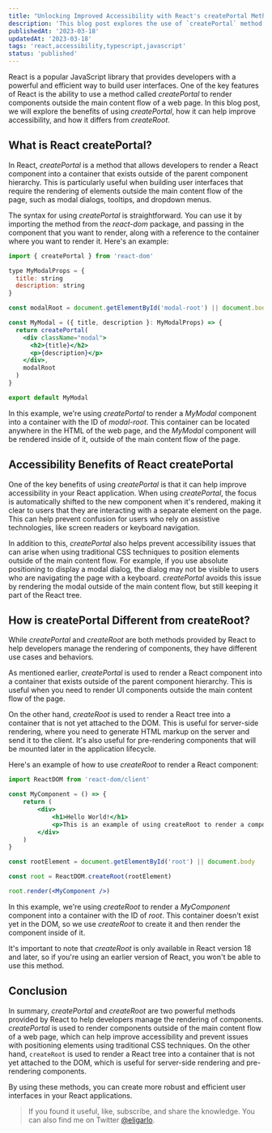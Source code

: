 ```yaml
---
title: "Unlocking Improved Accessibility with React's createPortal Method"
description: 'This blog post explores the use of `createPortal` method in React, a feature that allows developers to render components outside the main content flow of a web page. It discusses the benefits of using `createPortal`, particularly in improving accessibility, and contrasts it with `createRoot`. The post is ideal for developers looking to enhance the accessibility of their React applications.'
publishedAt: '2023-03-18'
updatedAt: '2023-03-18'
tags: 'react,accessibility,typescript,javascript'
status: 'published'
---
```


React is a popular JavaScript library that provides developers with a powerful and efficient way to build user interfaces. One of the key features of React is the ability to use a method called _createPortal_ to render components outside the main content flow of a web page. In this blog post, we will explore the benefits of using _createPortal_, how it can help improve accessibility, and how it differs from _createRoot_.

## What is React createPortal?

In React, _createPortal_ is a method that allows developers to render a React component into a container that exists outside of the parent component hierarchy. This is particularly useful when building user interfaces that require the rendering of elements outside the main content flow of the page, such as modal dialogs, tooltips, and dropdown menus.

The syntax for using _createPortal_ is straightforward. You can use it by importing the method from the _react-dom_ package, and passing in the component that you want to render, along with a reference to the container where you want to render it. Here's an example:

```jsx
import { createPortal } from 'react-dom'

type MyModalProps = {
  title: string
  description: string
}

const modalRoot = document.getElementById('modal-root') || document.body

const MyModal = ({ title, description }: MyModalProps) => {
  return createPortal(
    <div className="modal">
      <h2>{title}</h2>
      <p>{description}</p>
    </div>,
    modalRoot
  )
}

export default MyModal
```

In this example, we're using _createPortal_ to render a _MyModal_ component into a container with the ID of _modal-root_. This container can be located anywhere in the HTML of the web page, and the _MyModal_ component will be rendered inside of it, outside of the main content flow of the page.

## Accessibility Benefits of React createPortal

One of the key benefits of using _createPortal_ is that it can help improve accessibility in your React application. When using _createPortal_, the focus is automatically shifted to the new component when it's rendered, making it clear to users that they are interacting with a separate element on the page. This can help prevent confusion for users who rely on assistive technologies, like screen readers or keyboard navigation.

In addition to this, _createPortal_ also helps prevent accessibility issues that can arise when using traditional CSS techniques to position elements outside of the main content flow. For example, if you use absolute positioning to display a modal dialog, the dialog may not be visible to users who are navigating the page with a keyboard. _createPortal_ avoids this issue by rendering the modal outside of the main content flow, but still keeping it part of the React tree.

## How is createPortal Different from createRoot?

While _createPortal_ and _createRoot_ are both methods provided by React to help developers manage the rendering of components, they have different use cases and behaviors.

As mentioned earlier, _createPortal_ is used to render a React component into a container that exists outside of the parent component hierarchy. This is useful when you need to render UI components outside the main content flow of the page.

On the other hand, _createRoot_ is used to render a React tree into a container that is not yet attached to the DOM. This is useful for server-side rendering, where you need to generate HTML markup on the server and send it to the client. It's also useful for pre-rendering components that will be mounted later in the application lifecycle.

Here's an example of how to use _createRoot_ to render a React component:

```jsx
import ReactDOM from 'react-dom/client'

const MyComponent = () => {
	return (
		<div>
			<h1>Hello World!</h1>
			<p>This is an example of using createRoot to render a component.</p>
		</div>
	)
}

const rootElement = document.getElementById('root') || document.body

const root = ReactDOM.createRoot(rootElement)

root.render(<MyComponent />)
```

In this example, we're using _createRoot_ to render a _MyComponent_ component into a container with the ID of _root_. This container doesn't exist yet in the DOM, so we use _createRoot_ to create it and then render the component inside of it.

It's important to note that _createRoot_ is only available in React version 18 and later, so if you're using an earlier version of React, you won't be able to use this method.

## Conclusion

In summary, _createPortal_ and _createRoot_ are two powerful methods provided by React to help developers manage the rendering of components. _createPortal_ is used to render components outside of the main content flow of a web page, which can help improve accessibility and prevent issues with positioning elements using traditional CSS techniques. On the other hand, `createRoot` is used to render a React tree into a container that is not yet attached to the DOM, which is useful for server-side rendering and pre-rendering components.

By using these methods, you can create more robust and efficient user interfaces in your React applications.

> If you found it useful, like, subscribe, and share the knowledge.
> You can also find me on Twitter [@eligarlo][twitter profile].

[twitter profile]: https://twitter.com/intent/user?screen_name=eligarlo
